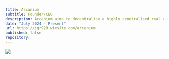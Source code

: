 ```yaml
---
title: Arcanium
subtitle: Founder/CEO
description: Arcanium aims to decentralise a highly cenetralised real estate market through offering a P2P market to enhance accessibility and transparency 
date: "July 2024 - Present"
url: https://jgr929.wixsite.com/arcanium
published: false
repository: 
---
```



[![](https://github.com/an0n99/nextjs-portfolio-pageview-counter2/blob/main/public/Arcanium_Logo_White_PNG.png?raw=true)](https://jgr929.wixsite.com/arcanium)


